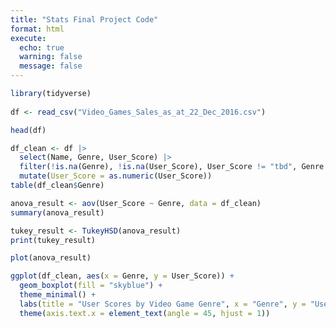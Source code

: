 ```yaml
---
title: "Stats Final Project Code"
format: html
execute:
  echo: true
  warning: false
  message: false
---
```



```r
library(tidyverse)
 
df <- read_csv("Video_Games_Sales_as_at_22_Dec_2016.csv")

head(df)
```

```r
df_clean <- df |>
  select(Name, Genre, User_Score) |>
  filter(!is.na(Genre), !is.na(User_Score), User_Score != "tbd", Genre != "Misc") |>
  mutate(User_Score = as.numeric(User_Score))
table(df_clean$Genre)
```

```r
anova_result <- aov(User_Score ~ Genre, data = df_clean)
summary(anova_result)
```

```r
tukey_result <- TukeyHSD(anova_result)
print(tukey_result)
```
```r
plot(anova_result)
```

```r
ggplot(df_clean, aes(x = Genre, y = User_Score)) +
  geom_boxplot(fill = "skyblue") +
  theme_minimal() +
  labs(title = "User Scores by Video Game Genre", x = "Genre", y = "User Score") +
  theme(axis.text.x = element_text(angle = 45, hjust = 1))
```